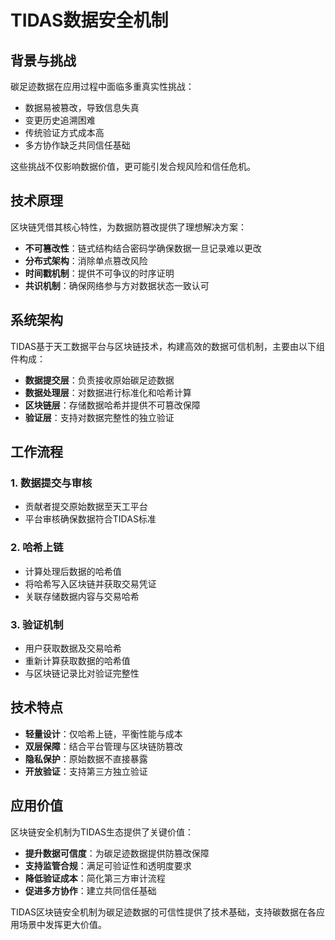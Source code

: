# TIDAS数据安全机制

## 背景与挑战

碳足迹数据在应用过程中面临多重真实性挑战：

- 数据易被篡改，导致信息失真
- 变更历史追溯困难
- 传统验证方式成本高
- 多方协作缺乏共同信任基础

这些挑战不仅影响数据价值，更可能引发合规风险和信任危机。

## 技术原理

区块链凭借其核心特性，为数据防篡改提供了理想解决方案：

- **不可篡改性**：链式结构结合密码学确保数据一旦记录难以更改
- **分布式架构**：消除单点篡改风险
- **时间戳机制**：提供不可争议的时序证明
- **共识机制**：确保网络参与方对数据状态一致认可

## 系统架构

TIDAS基于天工数据平台与区块链技术，构建高效的数据可信机制，主要由以下组件构成：

- **数据提交层**：负责接收原始碳足迹数据
- **数据处理层**：对数据进行标准化和哈希计算
- **区块链层**：存储数据哈希并提供不可篡改保障
- **验证层**：支持对数据完整性的独立验证

## 工作流程


<TidasImage filename="TIDAS-blockchain.svg" />

### 1. 数据提交与审核
   - 贡献者提交原始数据至天工平台
   - 平台审核确保数据符合TIDAS标准

### 2. 哈希上链
   - 计算处理后数据的哈希值
   - 将哈希写入区块链并获取交易凭证
   - 关联存储数据内容与交易哈希

### 3. 验证机制
   - 用户获取数据及交易哈希
   - 重新计算获取数据的哈希值
   - 与区块链记录比对验证完整性

## 技术特点

- **轻量设计**：仅哈希上链，平衡性能与成本
- **双层保障**：结合平台管理与区块链防篡改
- **隐私保护**：原始数据不直接暴露
- **开放验证**：支持第三方独立验证

## 应用价值

区块链安全机制为TIDAS生态提供了关键价值：

- **提升数据可信度**：为碳足迹数据提供防篡改保障
- **支持监管合规**：满足可验证性和透明度要求
- **降低验证成本**：简化第三方审计流程
- **促进多方协作**：建立共同信任基础

TIDAS区块链安全机制为碳足迹数据的可信性提供了技术基础，支持碳数据在各应用场景中发挥更大价值。
